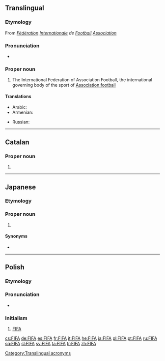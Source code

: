 {{also|fifa|Fifa|fi fa|fi. fa.}}
==Translingual==
{{wikipedia}}

===Etymology===
From {{etyl|fr|mul}} ''[[fédération|Fédération]] [[international|Internationale]] de [[football#French|Football]] [[association#French|Association]]''

===Pronunciation===
* {{a|English}} {{IPA|/ˈfiːfə/|lang=mul}}

===Proper noun===
{{mul-proper noun}}

# {{lb|mul|football}} The International Federation of Association Football, the international governing body of the sport of [[association football|Association football]]

====Translations====
{{trans-top|the International Federation of Association Football}}
* Arabic: {{t|ar|فيفا}}
* Armenian: {{t|hy|ՖԻՖԱ}}
{{trans-mid}}
* Russian: {{t+|ru|ФИФА́}}
{{trans-bottom}}

[[Category:Translingual acronyms]]

----

==Catalan==

===Proper noun===
{{ca-proper noun|f}}

# {{l|en|FIFA}}
----

==Japanese==

===Etymology===
{{bor|ja|fr|FIFA}}

===Proper noun===
{{ja-pos|proper|フィーファ}}

# {{l|en|FIFA}}

====Synonyms====
* {{ja-r|国際サッカー連盟|^こく%さい ^サッカー ^れん%めい}}

{{C|ja|Organizations}}

----

==Polish==

===Etymology===
{{etyl|en|pl}} {{m|en|FIFA}}

===Pronunciation===
* {{IPA|/ˈfifa/|lang=pl}}

===Initialism===
{{rfc-header|Initialism}}
{{head|pl|initialism|g=f}}

# [[#English|FIFA]]

[[cs:FIFA]]
[[de:FIFA]]
[[es:FIFA]]
[[fr:FIFA]]
[[it:FIFA]]
[[he:FIFA]]
[[ja:FIFA]]
[[pl:FIFA]]
[[pt:FIFA]]
[[ru:FIFA]]
[[sq:FIFA]]
[[sl:FIFA]]
[[sv:FIFA]]
[[ta:FIFA]]
[[tr:FIFA]]
[[zh:FIFA]]